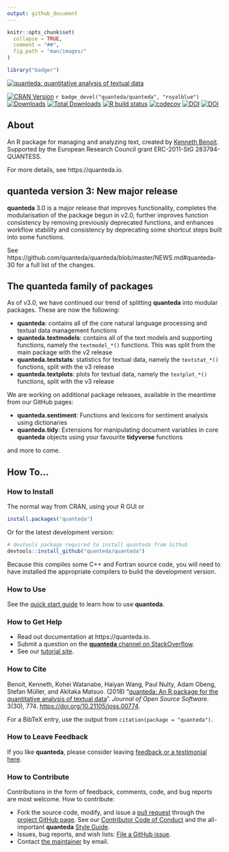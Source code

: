 ```yaml
---
output: github_document
---
```


```r
knitr::opts_chunk$set(
  collapse = TRUE,
  comment = "##",
  fig.path = "man/images/"
)
```
```r
library("badger")
```

[![quanteda: quantitative analysis of textual data](https://cdn.rawgit.com/quanteda/quanteda/master/images/quanteda_logo.svg)](http://quanteda.io)

<!-- badges: start -->
[![CRAN Version](https://www.r-pkg.org/badges/version/quanteda)](https://CRAN.R-project.org/package=quanteda)
`r badge_devel("quanteda/quanteda", "royalblue")`
[![Downloads](https://cranlogs.r-pkg.org/badges/quanteda)](https://CRAN.R-project.org/package=quanteda)
[![Total Downloads](https://cranlogs.r-pkg.org/badges/grand-total/quanteda?color=orange)](https://CRAN.R-project.org/package=quanteda)
[![R build status](https://github.com/quanteda/quanteda/workflows/R-CMD-check/badge.svg)](https://github.com/quanteda/quanteda/actions)
[![codecov](https://codecov.io/gh/quanteda/quanteda/branch/master/graph/badge.svg)](https://app.codecov.io/gh/quanteda/quanteda) [![DOI](https://zenodo.org/badge/5424649.svg)](https://zenodo.org/badge/latestdoi/5424649)
[![DOI](http://joss.theoj.org/papers/10.21105/joss.00774/status.svg)](https://doi.org/10.21105/joss.00774)
<!-- badges: end -->

## About

An R package for managing and analyzing text, created by [Kenneth Benoit](https://kenbenoit.net).
 Supported by the European Research Council grant ERC-2011-StG 283794-QUANTESS.

For more details, see https://quanteda.io.

## **quanteda** version 3: New major release

**quanteda** 3.0 is a major release that improves functionality, completes the modularisation of the package begun in v2.0, further improves function consistency by removing previously deprecated functions, and enhances workflow stability and consistency by deprecating some shortcut steps built into some functions.

See https://github.com/quanteda/quanteda/blob/master/NEWS.md#quanteda-30 for a full list of the changes.

## The **quanteda** family of packages

As of v3.0, we have continued our trend of splitting **quanteda** into modular packages.  These are now the following:

- **quanteda**: contains all of the core natural language processing and textual data management functions
- **quanteda.textmodels**: contains all of the text models and supporting functions, namely the `textmodel_*()` functions.  This was split from the main package with the v2 release
- **quanteda.textstats**: statistics for textual data, namely the `textstat_*()` functions, split with the v3 release
- **quanteda.textplots**: plots for textual data, namely the `textplot_*()` functions, split with the v3 release

We are working on additional package releases, available in the meantime from our GitHub pages:

- **quanteda.sentiment**: Functions and lexicons for sentiment analysis using dictionaries
- **quanteda.tidy**: Extensions for manipulating document variables in core **quanteda** objects using your favourite **tidyverse** functions

and more to come.

## How To...

### How to Install

The normal way from CRAN, using your R GUI or 
```r
install.packages("quanteda") 
```

Or for the latest development version:
```r
# devtools package required to install quanteda from Github 
devtools::install_github("quanteda/quanteda") 
```

Because this compiles some C++ and Fortran source code, you will need to have installed the appropriate compilers to build the development version.

### How to Use 

See the [quick start guide](https://quanteda.io/articles/pkgdown/quickstart.html) to learn how to use **quanteda**.

### How to Get Help

*  Read out documentation at https://quanteda.io.
*  Submit a question on the [**quanteda** channel on StackOverflow](https://stackoverflow.com/questions/tagged/quanteda).
*  See our [tutorial site](https://tutorials.quanteda.io/).

### How to Cite

Benoit, Kenneth, Kohei Watanabe, Haiyan Wang, Paul Nulty, Adam Obeng, Stefan Müller, and Akitaka Matsuo.  (2018) "[quanteda: An R package for the quantitative analysis of textual data](https://www.theoj.org/joss-papers/joss.00774/10.21105.joss.00774.pdf)".  _Journal of Open Source Software_.  3(30), 774. [https://doi.org/10.21105/joss.00774](https://doi.org/10.21105/joss.00774).

For a BibTeX entry, use the output from `citation(package = "quanteda")`.

### How to Leave Feedback

If you like **quanteda**, please consider leaving [feedback or a testimonial here](https://github.com/quanteda/quanteda/issues/461).

### How to Contribute

Contributions in the form of feedback, comments, code, and bug reports are most welcome.  How to contribute:

*  Fork the source code, modify, and issue a [pull request](https://help.github.com/articles/creating-a-pull-request-from-a-fork/) through the [project GitHub page](https://github.com/quanteda/quanteda).  See our [Contributor Code of Conduct](https://github.com/quanteda/quanteda/blob/master/CONDUCT.md) and the all-important **quanteda** [Style Guide](https://github.com/quanteda/quanteda/wiki/Style-guide).
*  Issues, bug reports, and wish lists: [File a GitHub issue](https://github.com/quanteda/quanteda/issues).
*  Contact [the maintainer](mailto:kbenoit@lse.ac.uk) by email.
